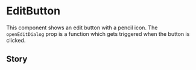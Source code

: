 

<Meta of={EditButton} />

# EditButton

This component shows an edit button with a pencil icon. The `openEditDialog` prop is a function which gets triggered when the button is clicked.

## Story

<Canvas of={EditButton.Default} />
